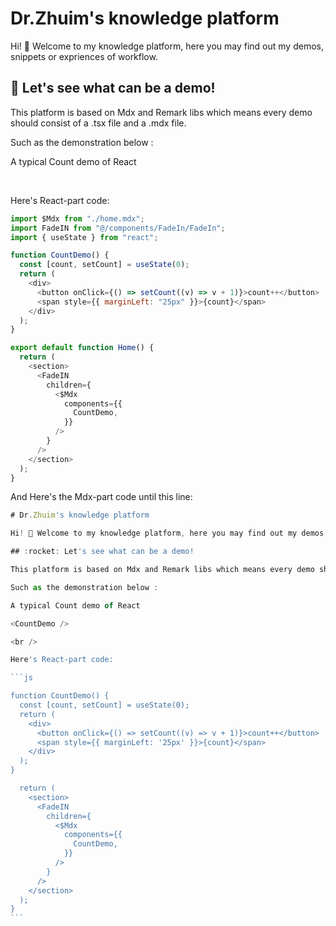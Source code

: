 # Dr.Zhuim's knowledge platform

Hi! 👋 Welcome to my knowledge platform, here you may find out my demos, snippets or expriences of workflow.

## :rocket: Let's see what can be a demo!

This platform is based on Mdx and Remark libs which means every demo should consist of a .tsx file and a .mdx file.

Such as the demonstration below :

A typical Count demo of React

<br />

Here's React-part code:

```js
import $Mdx from "./home.mdx";
import FadeIN from "@/components/FadeIn/FadeIn";
import { useState } from "react";

function CountDemo() {
  const [count, setCount] = useState(0);
  return (
    <div>
      <button onClick={() => setCount((v) => v + 1)}>count++</button>
      <span style={{ marginLeft: "25px" }}>{count}</span>
    </div>
  );
}

export default function Home() {
  return (
    <section>
      <FadeIN
        children={
          <$Mdx
            components={{
              CountDemo,
            }}
          />
        }
      />
    </section>
  );
}
```

And Here's the Mdx-part code until this line:

````js
# Dr.Zhuim's knowledge platform

Hi! 👋 Welcome to my knowledge platform, here you may find out my demos, snippets or expriences of workflow.

## :rocket: Let's see what can be a demo!

This platform is based on Mdx and Remark libs which means every demo should consist of a .tsx file and a .mdx file.

Such as the demonstration below :

A typical Count demo of React

<CountDemo />

<br />

Here's React-part code:

```js

function CountDemo() {
  const [count, setCount] = useState(0);
  return (
    <div>
      <button onClick={() => setCount((v) => v + 1)}>count++</button>
      <span style={{ marginLeft: '25px' }}>{count}</span>
    </div>
  );
}

  return (
    <section>
      <FadeIN
        children={
          <$Mdx
            components={{
              CountDemo,
            }}
          />
        }
      />
    </section>
  );
}
```
````

